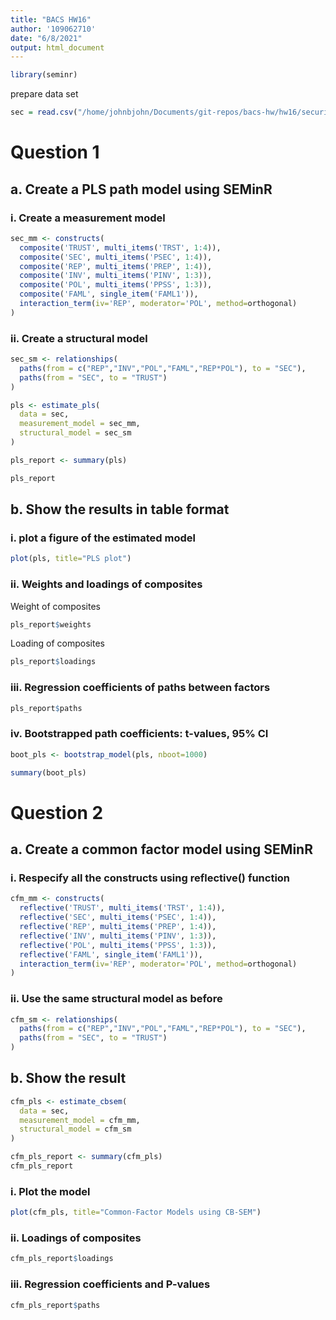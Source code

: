 ```yaml
---
title: "BACS HW16"
author: '109062710'
date: "6/8/2021"
output: html_document
---
```


```r
library(seminr)
```

prepare data set

```r
sec = read.csv("/home/johnbjohn/Documents/git-repos/bacs-hw/hw16/security_data_sem.csv")
```

# Question 1

## a. Create a PLS path model using SEMinR

### i. Create a measurement model

```r
sec_mm <- constructs(
  composite('TRUST', multi_items('TRST', 1:4)),
  composite('SEC', multi_items('PSEC', 1:4)),
  composite('REP', multi_items('PREP', 1:4)),
  composite('INV', multi_items('PINV', 1:3)),
  composite('POL', multi_items('PPSS', 1:3)),
  composite('FAML', single_item('FAML1')),
  interaction_term(iv='REP', moderator='POL', method=orthogonal)
)
```

### ii. Create a structural model

```r
sec_sm <- relationships(
  paths(from = c("REP","INV","POL","FAML","REP*POL"), to = "SEC"),
  paths(from = "SEC", to = "TRUST")
)
```

```r
pls <- estimate_pls(
  data = sec,
  measurement_model = sec_mm,
  structural_model = sec_sm
)

pls_report <- summary(pls)

pls_report
```

## b. Show the results in table format

### i. plot a figure of the estimated model

```r
plot(pls, title="PLS plot")
```

### ii. Weights and loadings of composites

Weight of composites

```r
pls_report$weights
```

Loading of composites

```r
pls_report$loadings
```

### iii. Regression coefficients of paths between factors

```r
pls_report$paths
```

### iv. Bootstrapped path coefficients: t-values, 95% CI

```r
boot_pls <- bootstrap_model(pls, nboot=1000)
```

```r
summary(boot_pls)
```


# Question 2

## a. Create a common factor model using SEMinR

### i. Respecify all the constructs using reflective() function

```r
cfm_mm <- constructs(
  reflective('TRUST', multi_items('TRST', 1:4)),
  reflective('SEC', multi_items('PSEC', 1:4)),
  reflective('REP', multi_items('PREP', 1:4)),
  reflective('INV', multi_items('PINV', 1:3)),
  reflective('POL', multi_items('PPSS', 1:3)),
  reflective('FAML', single_item('FAML1')),
  interaction_term(iv='REP', moderator='POL', method=orthogonal)
)
```

### ii. Use the same structural model as before

```r
cfm_sm <- relationships(
  paths(from = c("REP","INV","POL","FAML","REP*POL"), to = "SEC"),
  paths(from = "SEC", to = "TRUST")
)
```

## b. Show the result

```r
cfm_pls <- estimate_cbsem(
  data = sec,
  measurement_model = cfm_mm,
  structural_model = cfm_sm
)

cfm_pls_report <- summary(cfm_pls)
cfm_pls_report
```


### i. Plot the model

```r
plot(cfm_pls, title="Common-Factor Models using CB-SEM")
```

### ii. Loadings of composites

```r
cfm_pls_report$loadings
```

### iii. Regression coefficients and P-values

```r
cfm_pls_report$paths
```